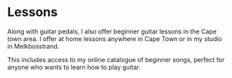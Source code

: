 
# Lessons

Along with guitar pedals, I also offer beginner guitar lessons in the Cape town area. I offer at home lessons anywhere in Cape Town or in my studio in Melkbosstrand.

<LessonsTable />

This includes access to my online catalogue of beginner songs, perfect for anyone who wants to learn how to play guitar. 
